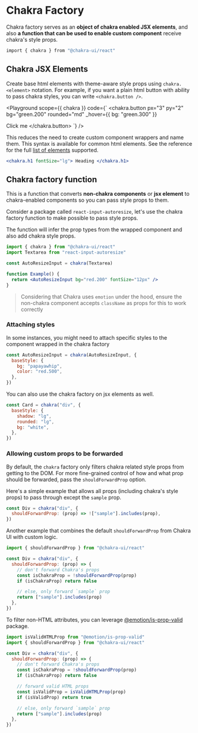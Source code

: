

#  Chakra Factory

Chakra factory serves as an **object of chakra enabled JSX elements**, and also
**a function that can be used to enable custom component** receive chakra's
style props.

```bash
import { chakra } from "@chakra-ui/react"
```

## Chakra JSX Elements

Create base html elements with theme-aware style props using `chakra.<element>`
notation. For example, if you want a plain html button with ability to pass
chakra styles, you can write `<chakra.button />`.

<Playground
scope={{ chakra }}
code={`
<chakra.button
  px="3"
  py="2"
  bg="green.200"
  rounded="md"
  _hover={{ bg: "green.300" }}
>
  Click me
</chakra.button>
`}
/>

This reduces the need to create custom component wrappers and name them. This
syntax is available for common html elements. See the reference for the full
[list of elements](https://github.com/chakra-ui/chakra-ui/blob/main/packages/system/src/system.utils.ts#L9)
supported.

```jsx live=false
<chakra.h1 fontSize="lg"> Heading </chakra.h1>
```

## Chakra factory function

This is a function that converts **non-chakra components** or **jsx element** to
chakra-enabled components so you can pass style props to them.

Consider a package called `react-input-autoresize`, let's use the chakra factory
function to make possible to pass style props.

The function will infer the prop types from the wrapped component and also add
chakra style props.

```jsx live=false
import { chakra } from "@chakra-ui/react"
import Textarea from "react-input-autoresize"

const AutoResizeInput = chakra(Textarea)

function Example() {
  return <AutoResizeInput bg="red.200" fontSize="12px" />
}
```

> Considering that Chakra uses `emotion` under the hood, ensure the non-chakra
> component accepts `className` as props for this to work correctly

### Attaching styles

In some instances, you might need to attach specific styles to the component
wrapped in the chakra factory

```jsx live=false
const AutoResizeInput = chakra(AutoResizeInput, {
  baseStyle: {
    bg: "papayawhip",
    color: "red.500",
  },
})
```

You can also use the chakra factory on jsx elements as well.

```jsx live=false
const Card = chakra("div", {
  baseStyle: {
    shadow: "lg",
    rounded: "lg",
    bg: "white",
  },
})
```

### Allowing custom props to be forwarded

By default, the `chakra` factory only filters chakra related style props from
getting to the DOM. For more fine-grained control of how and what prop should be
forwarded, pass the `shouldForwardProp` option.

Here's a simple example that allows all props (including chakra's style props)
to pass through except the `sample` prop.

```jsx live=false
const Div = chakra("div", {
  shouldForwardProp: (prop) => !["sample"].includes(prop),
})
```

Another example that combines the default `shouldForwardProp` from Chakra UI
with custom logic.

```jsx live=false
import { shouldForwardProp } from "@chakra-ui/react"

const Div = chakra("div", {
  shouldForwardProp: (prop) => {
    // don't forward Chakra's props
    const isChakraProp = !shouldForwardProp(prop)
    if (isChakraProp) return false

    // else, only forward `sample` prop
    return ["sample"].includes(prop)
  },
})
```

To filter non-HTML attributes, you can leverage
[@emotion/is-prop-valid](https://github.com/emotion-js/emotion/tree/master/packages/is-prop-valid)
package.

```jsx live=false
import isValidHTMLProp from "@emotion/is-prop-valid"
import { shouldForwardProp } from "@chakra-ui/react"

const Div = chakra("div", {
  shouldForwardProp: (prop) => {
    // don't forward Chakra's props
    const isChakraProp = !shouldForwardProp(prop)
    if (isChakraProp) return false

    // forward valid HTML props
    const isValidProp = isValidHTMLProp(prop)
    if (isValidProp) return true

    // else, only forward `sample` prop
    return ["sample"].includes(prop)
  },
})
```